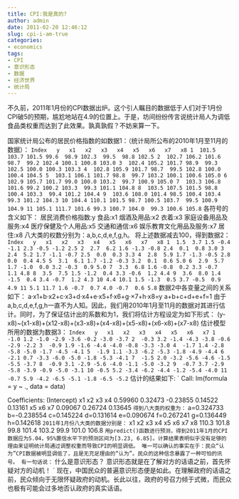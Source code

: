 ```yaml
---
title: CPI:我是真的?
author: admin
date: 2011-02-20 12:46:12
slug: cpi-i-am-true
categories:
- economics
tags:
- CPI
- 意识形态
- 数据
- 经济世界
- 统计局
---
```


不久前，2011年1月份的CPI数据出炉。这个引人瞩目的数据低于人们对于1月份CPI破5的预期，尴尬地站在4.9的位置上。于是，坊间纷纷传言说统计局人为调低食品类权重而达到了此效果。孰真孰假？不妨来算一下。

国家统计局公布的居民价格指数的如数据1：（统计局所公布的2010年1月至11月的数据）：
`Index   y   x1   x2   x3   x4   x5   x6   x7   x8
1  101.5 103.7 101.5 99.6  98.9 102.3  99.5  98.8 102.5
2  102.7 106.2 101.6 98.7  99.2 102.4 100.1 100.8 103.0
3  102.4 105.2 101.7 98.9  99.3 102.5 100.0 100.3 103.3
4  102.8 105.9 101.7 98.7  99.5 102.8 100.0 100.4 104.5
5  103.1 106.1 101.7 98.8  99.7 103.2 100.1 100.6 105.0
6  102.9 105.7 101.7 99.0 100.0 103.2  99.7 100.9 105.0
7  103.3 106.8 101.6 99.2 100.2 103.3  99.3 101.1 104.8
8  103.5 107.5 101.5 98.8 100.4 103.3  99.4 101.2 104.4
9  103.6 108.0 101.4 98.5 100.4 103.4  99.3 101.2 104.3
10 104.4 110.1 101.5 98.7 100.5 103.7  99.5 100.9 104.9
11 105.1 111.7 101.6 99.3 100.7 104.0  99.3 100.6 105.8
`
各符号的含义如下：
居民消费价格指数:y
食品:x1
烟酒及用品:x2
衣着:x3
家庭设备用品及服务:x4
医疗保健及个人用品:x5
交通和通信:x6
娱乐教育文化用品及服务:x7
居住:x8
八大类的权数分别为：a,b,c,d,e,f,g,h。
将上述数据减去100，得到数据2：
`
Index   y   x1   x2   x3   x4   x5   x6   x7   x8
1  1.5  3.7 1.5 -0.4 -1.1 2.3 -0.5 -1.2 2.5
2  2.7  6.2 1.6 -1.3 -0.8 2.4  0.1  0.8 3.0
3  2.4  5.2 1.7 -1.1 -0.7 2.5  0.0  0.3 3.3
4  2.8  5.9 1.7 -1.3 -0.5 2.8  0.0  0.4 4.5
5  3.1  6.1 1.7 -1.2 -0.3 3.2  0.1  0.6 5.0
6  2.9  5.7 1.7 -1.0  0.0 3.2 -0.3  0.9 5.0
7  3.3  6.8 1.6 -0.8  0.2 3.3 -0.7  1.1 4.8
8  3.5  7.5 1.5 -1.2  0.4 3.3 -0.6  1.2 4.4
9  3.6  8.0 1.4 -1.5  0.4 3.4 -0.7  1.2 4.3
10 4.4 10.1 1.5 -1.3  0.5 3.7 -0.5  0.9 4.9
11 5.1 11.7 1.6 -0.7  0.7 4.0 -0.7  0.6 5.8
`
数据2中各变量之间的关系如下：
a·x1+b·x2+c·x3+d·x4+e·x5+f·x6+g·×7+h·x8=y
a+b+c+d+e+f=1
由于a,b,c,d,e,f,g,h一直不为人知。因此，我们用2010年1月至11月的数据对其进行估计。同时，为了保证估计出的系数和为1，我们将估计方程设定为如下形式：
(y-x8)~(x1-x8)+(x12-x8)+(x3-x8)+(x4-x8)+(x5-x8)+(x6-x8)+(x7-x8)
估计模型所用的数据为数据3：
`
Index   y   x1   x2   x3   x4   x5   x6   x7
1  -1.0 1.2 -1.0 -2.9 -3.6 -0.2 -3.0 -3.7
2  -0.3 3.2 -1.4 -4.3 -3.8 -0.6 -2.9 -2.2
3  -0.9 1.9 -1.6 -4.4 -4.0 -0.8 -3.3 -3.0
4  -1.7 1.4 -2.8 -5.8 -5.0 -1.7 -4.5 -4.1
5  -1.9 1.1 -3.3 -6.2 -5.3 -1.8 -4.9 -4.4
6  -2.1 0.7 -3.3 -6.0 -5.0 -1.8 -5.3 -4.1
7  -1.5 2.0 -3.2 -5.6 -4.6 -1.5 -5.5 -3.7
8  -0.9 3.1 -2.9 -5.6 -4.0 -1.1 -5.0 -3.2
9  -0.7 3.7 -2.9 -5.8 -3.9 -0.9 -5.0 -3.1
10 -0.5 5.2 -3.4 -6.2 -4.4 -1.2 -5.4 -4.0
11 -0.7 5.9 -4.2 -6.5 -5.1 -1.8 -6.5 -5.2
`
估计的结果如下:
`
Call:
lm(formula = y ~ ., data = data)

Coefficients:
(Intercept)           x1           x2           x3           x4
0.59960      0.32473     -0.23855      0.14522      0.13161
x5           x6           x7
0.09067      0.26724      0.13645
`
得到八大类的权重为：
`
a=0.324733
b=-0.238554
c=0.145224
d=0.131614
e=0.090674
f=0.267241
g=0.136449
h=0.142618
`
2011年1月份八大类的数据分别是：
`
x1   x2   x3   x4   x5   x6   x7   x8
110.3 101.8  99.8 101.4 103.2  99.9 101.0 106.8
`
用predict()函数进行预测，得到2011年1月的CPI数据应为5.04，95%置信水平下的预测区间为[3.23, 6.85]。计算结果表明似乎没有足够的理由来证明统计局通过调整权重而导致CPI的明显调低。
唯一可以确认的事实在于：民众“认为”CPI数据被明显调低了，且是无充足理由的“认为”。民众的这种信念暴露了一种可怕的讯号。
有一句话说：
`
什么是意识形态？
意识形态就是在了解对方的话语之前，首先怀疑对方的动机！
`
现在，中国民众的普遍意识形态便是如此。在理解政府的话语之前，民众倾向于无限怀疑政府的动机。长此以往，政府的号召力倾于式微，而民众也极有可能会过多地否认政府的真实话语。
